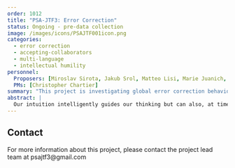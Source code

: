 ```yaml
---
order: 1012
title: "PSA-JTF3: Error Correction"
status: Ongoing - pre-data collection
image: /images/icons/PSAJTF001icon.png
categories:
  - error correction
  - accepting-collaborators
  - multi-language
  - intellectual humility
personnel:
  Proposers: [Miroslav Sirota, Jakub Srol, Matteo Lisi, Marie Juanich, Kavya Guglani]
  PMs: [Christopher Chartier]
summary: "This project is investigating global error correction behavior."
abstract: |
  Our intuition intelligently guides our thinking but can also, at times, be a source of errors. Recent research suggests that, surprisingly, deliberation corrects only a small fraction of such errors, whereas providing feedback and motivating accuracy encourages corrective behaviour. However, these findings are limited to WEIRD (Western, Educated, Industrialised, Rich, and Democratic) samples, and whether people’s corrective behaviour around the world is guided by similar mechanisms is unclear. In the large-scale experiment proposed here, a culturally diverse sample of participants will solve problems that elicit appealing yet incorrect intuitions twice: first, intuitively, then, reflectively, allowing them to correct initial errors in a 2 (feedback: absent vs. present) × 2 (answer justification: absent vs. present) between-participants design. We will also examine the role of cross-cultural and individual differences, including metacognitive aspects of error recognition, in corrective behaviour. The results will shed light on the nature, universality, and promotion of corrective behaviour.
---
```


## Contact

For more information about this project, please contact the project lead team at psajtf3@gmail.com
